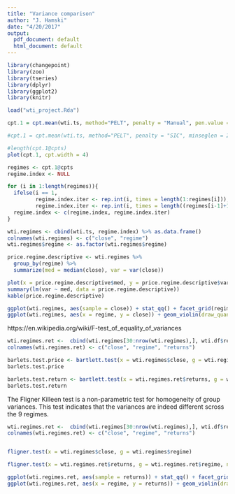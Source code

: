 ```yaml
---
title: "Variance comparison"
author: "J. Hamski"
date: "4/20/2017"
output:
  pdf_document: default
  html_document: default
---
```


```r
library(changepoint)
library(zoo)
library(tseries)
library(dplyr)
library(ggplot2)
library(knitr)

load("wti_project.Rda")
```




```r
cpt.1 = cpt.mean(wti.ts, method="PELT", penalty = "Manual", pen.value = 10000, minseglen = 250)

#cpt.1 = cpt.mean(wti.ts, method="PELT", penalty = "SIC", minseglen = 250)

#length(cpt.1@cpts)
plot(cpt.1, cpt.width = 4)
```

```r
regimes <- cpt.1@cpts
regime.index <- NULL

for (i in 1:length(regimes)){
  ifelse(i == 1, 
         regime.index.iter <- rep.int(i, times = length(1:regimes[i])), 
         regime.index.iter <- rep.int(i, times = length((regimes[i-1]+1):regimes[i])))
  regime.index <- c(regime.index, regime.index.iter)
}

wti.regimes <- cbind(wti.ts, regime.index) %>% as.data.frame()
colnames(wti.regimes) <- c("close", "regime")
wti.regimes$regime <- as.factor(wti.regimes$regime)
```

```r
price.regime.descriptive <- wti.regimes %>%
  group_by(regime) %>% 
  summarize(med = median(close), var = var(close))

plot(x = price.regime.descriptive$med, y = price.regime.descriptive$var, type = "p")
summary(lm(var ~ med, data = price.regime.descriptive))
kable(price.regime.descriptive)
```

```r
ggplot(wti.regimes, aes(sample = close)) + stat_qq() + facet_grid(regime ~ .)
ggplot(wti.regimes, aes(x = regime, y = close)) + geom_violin(draw_quantiles = 0.5) #+ geom_boxplot() 
```

https://en.wikipedia.org/wiki/F-test_of_equality_of_variances

```r

wti.regimes.ret <-  cbind(wti.regimes[30:nrow(wti.regimes),], wti.df$return) 
colnames(wti.regimes.ret) <- c("close", "regime", "returns")

barlets.test.price <- bartlett.test(x = wti.regimes$close, g = wti.regimes$regime)
barlets.test.price

barlets.test.return <- bartlett.test(x = wti.regimes.ret$returns, g = wti.regimes.ret$regime, na.action =  na.omit)
barlets.test.return
```
The Fligner Killeen test is a non-parametric test for homogeneity of group variances. This test indicates that the variances are indeed different scross the 9 regimes. 

```r
wti.regimes.ret <-  cbind(wti.regimes[30:nrow(wti.regimes),], wti.df$return) 
colnames(wti.regimes.ret) <- c("close", "regime", "returns")


fligner.test(x = wti.regimes$close, g = wti.regimes$regime)

fligner.test(x = wti.regimes.ret$returns, g = wti.regimes.ret$regime, na.action =  na.omit)
```

```r
ggplot(wti.regimes.ret, aes(sample = returns)) + stat_qq() + facet_grid(regime ~ .)
ggplot(wti.regimes.ret, aes(x = regime, y = returns)) + geom_violin(draw_quantiles = 0.5) #+ geom_boxplot() 
```


